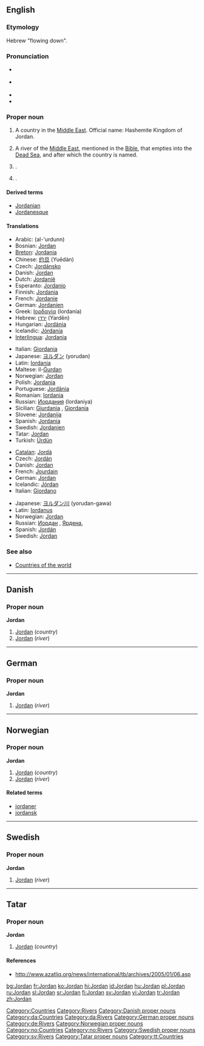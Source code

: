 ==English==
{{wikipedia}}

===Etymology===
Hebrew "flowing down".

===Pronunciation===
*{{italbrac|[[RP]]}} {{IPA|/ˈdʒɔːdən/}}
*{{italbrac|US}} {{IPA|/ˈdʒɔːrdən/}}
*{{audio|en-us-Jordan.ogg|Audio (US)}}
*{{rhymes|ɔː(r)dən}}

===Proper noun===
{{en-proper noun}}

# A country in the [[Middle East]]. Official name: Hashemite Kingdom of Jordan.
# {{rivers}} A river of the [[Middle East]], mentioned in the [[Bible]], that empties into the [[Dead Sea]], and after which the country is named.
# {{given name|male}}.
# {{given name|female}}.

====Derived terms====
* [[Jordanian]]
* [[Jordanesque]]

====Translations====
{{trans-top|country}}
*Arabic: {{ARchar|[[الأردن|الأُرْدُنّ]]}} (al-'urdunn)
*Bosnian: [[#Bosnian|Jordan]] {{m}}
*[[Breton]]: [[Jordania]]
*Chinese: [[约旦]] (Yuēdàn)
*Czech: [[Jordánsko]] {{n}}
*Danish: [[#Danish|Jordan]]
*Dutch: [[Jordanië]]
*Esperanto: [[Jordanio]]
*Finnish: [[Jordania]]
*French: [[Jordanie]] {{f}}
*German: [[Jordanien]] {{n}}
*Greek: [[Ιορδανία]] {{f}} (Iordanía)
*Hebrew: [[ירדן]] (Yardēn)
*Hungarian: [[Jordánia]]
*Icelandic: [[Jórdanía]] {{f}}
*[[Interlingua]]: [[Jordania]]
{{trans-mid}}
*Italian: [[Giordania]] {{f}}
*Japanese: [[ヨルダン]] (yorudan)
*Latin: [[Iordania]] {{f}}
*Maltese: il-[[Ġurdan]]
*Norwegian: [[#Norwegian|Jordan]]
*Polish: [[Jordania]]
*Portuguese: [[Jordânia]]
*Romanian: [[Iordania]] {{f}}
*Russian: [[Иордания]] (Iordaniya)
*Sicilian: [[Giurdania]] {{f}}, [[Giordania]] {{f}}
*Slovene: [[Jordanija]] {{f}}
*Spanish: [[Jordania]]
*Swedish: [[Jordanien]]
*Tatar: [[Jordan#Tatar|Jordan]]
*Turkish: [[Ürdün]]
{{trans-bottom}}

{{trans-top|river}}
*[[Catalan]]: [[Jordà]] {{m}}
*Czech: [[Jordán]] {{g|Czech}}
*Danish: [[#Danish|Jordan]]
*French: [[Jourdain]] {{m}}
*German: [[#German|Jordan]] {{m}}
*Icelandic: [[Jórdan]] {{f}}
*Italian: [[Giordano]] {{m}}
{{trans-mid}}
*Japanese: [[ヨルダン川]] (yorudan-gawa)
*Latin: [[Iordanus]] {{m}}
*Norwegian: [[#Norwegian|Jordan]]
*Russian: [[Иордан]] {{g|Russian}}, [[Ярдена]], {{g|Russian}}
*Spanish: [[Jordán]] {{m}}
*Swedish: [[#Swedish|Jordan]]
{{trans-bottom}}

===See also===
*[[Countries of the world]]

[[Category:Countries]]
[[Category:Rivers]]

----

==Danish==

===Proper noun===
'''Jordan'''

# [[#English|Jordan]] (''country'')
# [[#English|Jordan]] (''river'')

[[Category:Danish proper nouns]]
[[Category:da:Countries]]
[[Category:da:Rivers]]

----

==German==

===Proper noun===
'''Jordan''' {{m}}

# [[#English|Jordan]] (''river'')

[[Category:German proper nouns]]
[[Category:de:Rivers]]

----

==Norwegian==

===Proper noun===
'''Jordan'''

# [[#English|Jordan]] (''country'')
# [[#English|Jordan]] (''river'')

====Related terms====
*[[jordaner]]
*[[jordansk]]

[[Category:Norwegian proper nouns]]
[[Category:no:Countries]]
[[Category:no:Rivers]]

----

==Swedish==

===Proper noun===
'''Jordan'''

# [[#English|Jordan]] (''river'')

[[Category:Swedish proper nouns]]
[[Category:sv:Rivers]]

----

==Tatar==

===Proper noun===
'''Jordan'''

# [[#English|Jordan]] (''country'')

====References====
* http://www.azatliq.org/news/international/tb/archives/2005/01/06.asp

[[Category:Tatar proper nouns]]
[[Category:tt:Countries]]

[[bg:Jordan]]
[[fr:Jordan]]
[[ko:Jordan]]
[[hi:Jordan]]
[[id:Jordan]]
[[hu:Jordan]]
[[pl:Jordan]]
[[ru:Jordan]]
[[sl:Jordan]]
[[sr:Jordan]]
[[fi:Jordan]]
[[sv:Jordan]]
[[vi:Jordan]]
[[tr:Jordan]]
[[zh:Jordan]]